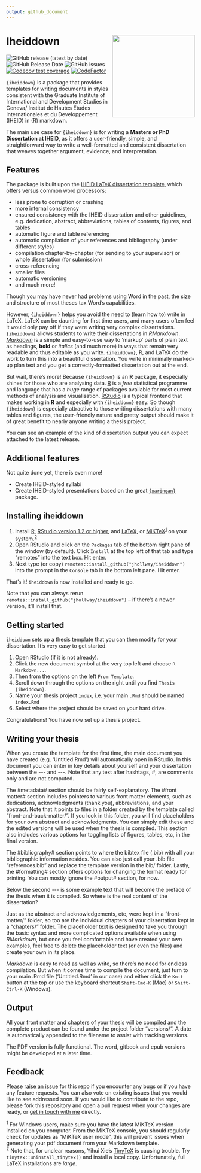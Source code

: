 ```yaml
---
output: github_document
---
```


# Iheiddown <img src="man/figures/iheiddown.png" align="right" width="220"/>

<!-- badges: start -->
![GitHub release (latest by date)](https://img.shields.io/github/v/release/jhollway/iheiddown)
![GitHub Release Date](https://img.shields.io/github/release-date/jhollway/iheiddown)
![GitHub issues](https://img.shields.io/github/issues-raw/jhollway/iheiddown)
<!-- [![HitCount](http://hits.dwyl.com/jhollway/iheiddown.svg)](http://hits.dwyl.com/jhollway/iheiddown) -->
[![Codecov test coverage](https://codecov.io/gh/jhollway/iheiddown/branch/main/graph/badge.svg)](https://codecov.io/gh/jhollway/iheiddown?branch=main)
[![CodeFactor](https://www.codefactor.io/repository/github/jhollway/iheiddown/badge/main)](https://www.codefactor.io/repository/github/jhollway/iheiddown/overview/main)
<!-- ![GitHub All Releases](https://img.shields.io/github/downloads/jhollway/iheiddown/total) -->
<!-- badges: end -->

`{iheiddown}` is a package that provides templates for writing documents
in styles consistent with the Graduate Institute of International and Development Studies in Geneva/
Institut de Hautes Etudes Internationales et du Developpement (IHEID)
in (R) markdown.

The main use case for `{iheiddown}` is for writing
a **Masters or PhD Dissertation at IHEID**,
as it offers a user-friendly, simple, and straightforward way
to write a well-formatted and consistent dissertation
that weaves together argument, evidence, and interpretation.

## Features

The package is built upon the [IHEID LaTeX dissertation template](https://github.com/jhollway/iheidmytex),
which offers versus common word processors:

- less prone to corruption or crashing
- more internal consistency
- ensured consistency with the IHEID dissertation and other guidelines, e.g. dedication, abstract, abbreviations, 
tables of contents, figures, and tables
- automatic figure and table referencing
- automatic compilation of your references and bibliography (under different styles)
- compilation chapter-by-chapter (for sending to your supervisor) or whole dissertation (for submission)
- cross-referencing
- smaller files
- automatic versioning
- and much more!

Though you may have never had problems using Word in the past, 
the size and structure of most theses tax Word's capabilities. 

However, `{iheiddown}` helps you avoid the need to (learn how to) write in LaTeX.
LaTeX can be daunting for first time users, 
and many users often feel it would only pay off if they were writing very complex dissertations.
`{iheiddown}` allows students to write their dissertations in _RMarkdown_.
[_Markdown_](https://www.markdownguide.org) is a simple and easy-to-use way to 'markup' parts of plain text as headings, **bold** or *italics*
(and much more) in ways that remain very readable and thus editable as you write.
`{iheiddown}`, R, and LaTeX do the work to turn this into a beautiful dissertation.
You write in minimally marked-up plan text and you get a correctly-formatted dissertation out at the end.

But wait, there's more!
Because `{iheiddown}` is an **R** package,
it especially shines for those who are analysing data.
[R](https://www.r-project.org) is a *free* statistical programme and language 
that has a *huge* range of packages available for most current methods of analysis and visualisation.
[RStudio](https://rstudio.com) is a typical frontend that makes working in **R**
and especially with `{iheiddown}` easy.
So though `{iheiddown}` is especially attractive to those writing dissertations with many tables and figures,
the user-friendly nature and pretty output should make it of great benefit to nearly anyone writing a thesis project.

You can see an example of the kind of dissertation output you can expect attached to the latest release.

## Additional features

Not quite done yet, there is even more!

- Create IHEID-styled syllabi
- Create IHEID-styled presentations based on the great [`{xaringan}`](https://github.com/yihui/xaringan) package.

## Installing iheiddown

1. Install [R](https://cran.rstudio.com), [RStudio version 1.2 or higher](https://www.rstudio.com/products/rstudio/download/#download), and [LaTeX](https://www.latex-project.org/get/), or [MiKTeX](https://miktex.org/howto/install-miktex/)<sup>[1](#myfootnote1)</sup> on your system.<sup>[2](#myfootnote2)</sup>
1. Open RStudio and click on the `Packages` tab of the bottom right pane of the window (by default).
Click `Install` at the top left of that tab and type "remotes" into the text box. Hit enter.
1. Next type (or copy) `remotes::install_github("jhollway/iheiddown")` into the prompt in the `Console` tab in the bottom left pane. Hit enter.

That's it! `iheiddown` is now installed and ready to go.

Note that you can always rerun `remotes::install_github("jhollway/iheiddown")` -- if there's a newer version, it'll install that.

## Getting started

`iheiddown` sets up a thesis template that you can then modify for your dissertation.
It's very easy to get started.

1. Open RStudio (if it is not already).
1. Click the new document symbol at the very top left and choose `R Markdown...`. 
1. Then from the options on the left `From Template`. 
1. Scroll down through the options on the right until you find `Thesis   {iheiddown}`.
1. Name your thesis project `index`, i.e. your main `.Rmd` should be named `index.Rmd`
1. Select where the project should be saved on your hard drive.

Congratulations! You have now set up a thesis project.

## Writing your thesis

When you create the template for the first time, 
the main document you have created (e.g. 'Untitled.Rmd') will automatically open in RStudio.
In this document you can enter in key details about yourself and your dissertation
between the \-\-\- and \-\-\-.
Note that any text after hashtags, \#, are comments only and are not computed. 

The \#metadata\# section should be fairly self-explanatory.
The \#front matter\# section includes pointers to various front matter elements,
such as dedications, acknowledgments (thank you), abbreviations, and your abstract.
Note that it points to files in a folder created by the template 
called "front-and-back-matter/".
If you look in this folder, you will find placeholders for your own
abstract and acknowledgments.
You can simply edit these and the 
edited versions will be used when the thesis is compiled.
This section also includes various options for 
toggling lists of figures, tables, etc, in the final version.

The \#bibliography\# section points to where the bibtex file (.bib) with
all your bibliographic information resides.
You can also just call your .bib file "references.bib" and replace the
template version in the bib/ folder.
Lastly, the \#formatting\# section offers options for changing the format
ready for printing.
You can mostly ignore the \#output\# section, for now.

Below the second \-\-\- is some example text that will become 
the preface of the thesis when it is compiled.
So where is the real content of the dissertation?

Just as the abstract and acknowledgements, etc,
were kept in a "front-matter/" folder,
so too are the individual chapters of your dissertation
kept in a "chapters/" folder.
The placeholder text is designed to take you through the
basic syntax and more complicated options available when
using _RMarkdown_,
but once you feel comfortable and have created your own
examples, feel free to delete the placeholder text
(or even the files) and create your own in its place.

_Markdown_ is easy to read as well as write,
so there's no need for endless compilation.
But when it comes time to compile the document,
just turn to your main .Rmd file ('Untitled.Rmd' in our case)
and either click the `Knit` button at the top
or use the keyboard shortcut `Shift-Cmd-K` (Mac) or `Shift-Ctrl-K` (Windows).

<!-- 
## Knitting individual chapters

To knit an individual chapter without compiling the entire thesis:
1. open the **.Rmd** file of a chapter
2. add a YAML header specifying the output format(s) (e.g. `bookdown::word_document2` for a word document you might want to upload to Google Docs for feedback from collaborators)
3. Click the `knit` button (the output file is then saved in the root folder)

As shown in the sample chapters' YAML headers, to output a single chapter to PDF, use:

```yaml
output:
  bookdown::pdf_document2:
    template: templates/iheiddiss.tex
```
This will format the chapter in the myiheidtex style but without including the front matter (table of contents, abstract, etc)
-->

## Output

All your front matter and chapters of your thesis will be compiled
and the complete product can be found under the project folder "versions/".
A date is automatically appended to the filename to assist with tracking versions.

The PDF version is fully functional. 
The word, gitbook and epub versions might be developed at a later time.

## Feedback

Please [raise an issue](https://github.com/jhollway/iheiddown/issues) for this repo
if you encounter any bugs or if you have any feature requests.
You can also vote on existing issues that you would like to see addressed soon.
If you would like to contribute to the repo,
please fork this repository and open a pull request when your changes are ready,
or [get in touch with me](https://jameshollway.com) directly.

<sup><a name="myfootnote1">1</a></sup> For Windows users, make sure you have the latest MiKTeX version installed on you computer. From the MiKTeX console, you should regularly check for updates as "MiKTeX user mode", this will prevent issues when generating your pdf document from your Markdown template.    
<sup><a name="myfootnote2">2</a></sup> Note that, for unclear reasons, Yihui Xie's [TinyTeX](https://yihui.name/tinytex/) is causing trouble. Try `tinytex::uninstall_tinytex()` and install a local copy. Unfortunately, full LaTeX installations are *large*.
